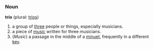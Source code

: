 ===Noun===
'''trio''' (plural: [[trios]])

# a group of [[three]] people or things, especially musicians.
# a piece of [[music]] written for three musicians.
# (''Music'') a passage in the middle of a [[minuet]], frequently in a different [[key]].